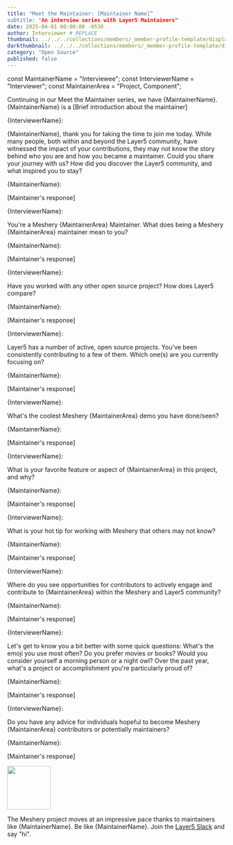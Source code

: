 ```yaml
---
title: "Meet the Maintainer: [Maintainer Name]”
subtitle: "An interview series with Layer5 Maintainers"
date: 2025-04-01 00:00:00 -0530
author: Interviewer # REPLACE 
thumbnail: ../../../collections/members/_member-profile-template/display-picture.webp # REPLACE "./community/members/[first Name]-[last Name].png"
darkthumbnail: ../../../collections/members/_member-profile-template/display-picture.webp # REPLACE ./community/members/[first Name]-[last Name].png
category: "Open Source"
published: false
---
```



const MaintainerName = "Interviewee";
const InterviewerName = "Interviewer";
const MaintainerArea = "Project, Component";

<BlogWrapper>
    <MeetTheMaintainer>
        <div class="intro">
            <p>Continuing in our Meet the Maintainer series, we have {MaintainerName}. {MaintainerName} is a [Brief introduction about the maintainer]</p>
        </div>
        <div class="interviewer"> <span>{InterviewerName}:</span>
            <p>{MaintainerName}, thank you for taking the time to join me today. While many people, both within and beyond the Layer5 community, have witnessed the impact of your contributions, they may not know the story behind who you are and how you became a maintainer. Could you share your journey with us? How did you discover the Layer5 community, and what inspired you to stay?</p>
        </div>
        <div class="interviewee"> <span>{MaintainerName}:</span>
            <p>[Maintainer's response]</p>
        </div>
        <div class="interviewer"> <span>{InterviewerName}:</span>
            <p>You're a <Link to="/projects/meshery">Meshery {MaintainerArea}</Link> Maintainer. What does being a Meshery {MaintainerArea} maintainer mean to you?</p>
        </div>
        <div class="interviewee"> <span>{MaintainerName}:</span>
            <p>[Maintainer's response]</p>
        </div>
        <div class="interviewer"> <span>{InterviewerName}:</span>
            <p>Have you worked with any other open source project? How does Layer5 compare?</p>
        </div>
        <div class="interviewee"> <span>{MaintainerName}:</span>
            <p>[Maintainer's response]</p>
        </div>
        <div class="interviewer"> <span>{InterviewerName}:</span>
            <p><Link to="/projects">Layer5</Link> has a number of active, open source projects. You've been consistently contributing to a few of them. Which one(s) are you currently focusing on?</p>
        </div>
        <div class="interviewee"> <span>{MaintainerName}:</span>
            <p>[Maintainer's response]</p>
        </div>
        <div class="interviewer"> <span>{InterviewerName}:</span>
            <p>What's the coolest Meshery {MaintainerArea} demo you have done/seen?</p>
        </div>
        <div class="interviewee"> <span>{MaintainerName}:</span>
            <p>[Maintainer's response]</p>
        </div>
        <div class="interviewer"> <span>{InterviewerName}:</span>
            <p>What is your favorite feature or aspect of {MaintainerArea} in this project, and why?</p>
        </div>
        <div class="interviewee"> <span>{MaintainerName}:</span>
            <p>[Maintainer's response]</p>
        </div>
        <div class="interviewer"> <span>{InterviewerName}:</span>
            <p>What is your hot tip for working with Meshery that others may not know?</p>
        </div>
        <div class="interviewee"> <span>{MaintainerName}:</span>
            <p>[Maintainer's response]</p>
        </div>
        <div class="interviewer"> <span>{InterviewerName}:</span>
            <p>Where do you see opportunities for contributors to actively engage and contribute to {MaintainerArea} within the Meshery and Layer5 community?</p>
        </div>
        <div class="interviewee"> <span>{MaintainerName}:</span>
            <p>[Maintainer's response]</p>
        </div>
        <div class="interviewer"> <span>{InterviewerName}:</span>
            <p>Let's get to know you a bit better with some quick questions: What's the emoji you use most often? Do you prefer movies or books? Would you consider yourself a morning person or a night owl? Over the past year, what's a project or accomplishment you're particularly proud of?</p>
        </div>
        <div class="interviewee"> <span>{MaintainerName}:</span>
            <p>[Maintainer's response]</p>
        </div>
        <div class="interviewer"> <span>{InterviewerName}:</span>
            <p>Do you have any advice for individuals hopeful to become Meshery {MaintainerArea} contributors or potentially maintainers?</p>
        </div>
        <div class="interviewee"> <span>{MaintainerName}:</span>
            <p>[Maintainer's response]</p>
        </div>
        <div class="note"> <img src={ForkLift} height="100px" />
            <p>The Meshery project moves at an impressive pace thanks to maintainers like {MaintainerName}. Be like {MaintainerName}. Join the <a href="https://slack.layer5.io">Layer5 Slack</a> and say "hi".</p>
        </div>
    </MeetTheMaintainer>
</BlogWrapper>

